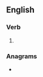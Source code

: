 ==English==

===Verb===
{{head|en|present participle}}

# {{present participle of|puggle|lang=en|nocat=1}}

===Anagrams===
* {{anagrams|en|a=gggilnpu|plugging}}